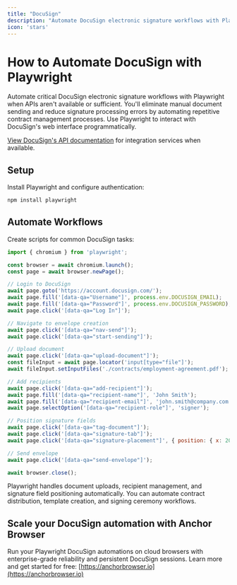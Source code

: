 ```yaml
---
title: "DocuSign"
description: "Automate DocuSign electronic signature workflows with Playwright when APIs aren't available."
icon: 'stars'
---
```


# How to Automate DocuSign with Playwright

Automate critical DocuSign electronic signature workflows with Playwright when APIs aren't available or sufficient. You'll eliminate manual document sending and reduce signature processing errors by automating repetitive contract management processes. Use Playwright to interact with DocuSign's web interface programmatically.

[View DocuSign's API documentation](https://developers.docusign.com/) for integration services when available.


## Setup

Install Playwright and configure authentication:

```bash
npm install playwright
```


## Automate Workflows

Create scripts for common DocuSign tasks:

```JavaScript
import { chromium } from 'playwright';

const browser = await chromium.launch();
const page = await browser.newPage();

// Login to DocuSign
await page.goto('https://account.docusign.com/');
await page.fill('[data-qa="Username"]', process.env.DOCUSIGN_EMAIL);
await page.fill('[data-qa="Password"]', process.env.DOCUSIGN_PASSWORD);
await page.click('[data-qa="Log In"]');

// Navigate to envelope creation
await page.click('[data-qa="nav-send"]');
await page.click('[data-qa="start-sending"]');

// Upload document
await page.click('[data-qa="upload-document"]');
const fileInput = await page.locator('input[type="file"]');
await fileInput.setInputFiles('./contracts/employment-agreement.pdf');

// Add recipients
await page.click('[data-qa="add-recipient"]');
await page.fill('[data-qa="recipient-name"]', 'John Smith');
await page.fill('[data-qa="recipient-email"]', 'john.smith@company.com');
await page.selectOption('[data-qa="recipient-role"]', 'signer');

// Position signature fields
await page.click('[data-qa="tag-document"]');
await page.click('[data-qa="signature-tab"]');
await page.click('[data-qa="signature-placement"]', { position: { x: 200, y: 400 } });

// Send envelope
await page.click('[data-qa="send-envelope"]');

await browser.close();
```

Playwright handles document uploads, recipient management, and signature field positioning automatically. You can automate contract distribution, template creation, and signing ceremony workflows.


## Scale your DocuSign automation with Anchor Browser

Run your Playwright DocuSign automations on cloud browsers with enterprise-grade reliability and persistent DocuSign sessions. Learn more and get started for free: [https://anchorbrowser.io](https://anchorbrowser.io)
